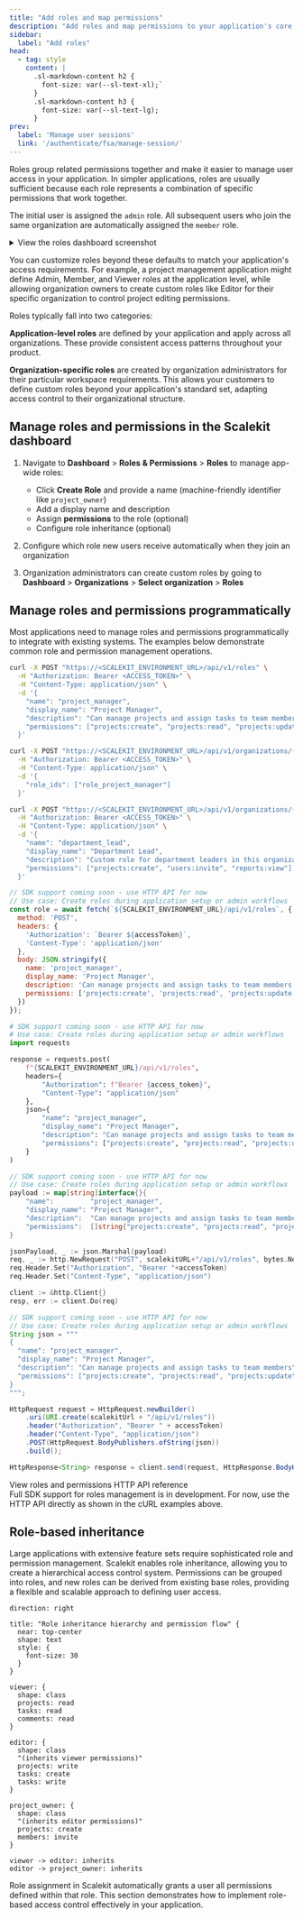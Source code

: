 ```yaml
---
title: "Add roles and map permissions"
description: "Add roles and map permissions to your application's core entities"
sidebar:
  label: "Add roles"
head:
  - tag: style
    content: |
      .sl-markdown-content h2 {
        font-size: var(--sl-text-xl);`
      }
      .sl-markdown-content h3 {
        font-size: var(--sl-text-lg);
      }
prev:
  label: 'Manage user sessions'
  link: '/authenticate/fsa/manage-session/'
---
```



Roles group related permissions together and make it easier to manage user access in your application. In simpler applications, roles are usually sufficient because each role represents a combination of specific permissions that work together.

The initial user is assigned the `admin` role. All subsequent users who join the same organization are automatically assigned the `member` role.

<details>
<summary>View the roles dashboard screenshot</summary>

![](@/assets/docs/app-roles/app-roles-view.png)

</details>

You can customize roles beyond these defaults to match your application's access requirements. For example, a project management application might define Admin, Member, and Viewer roles at the application level, while allowing organization owners to create custom roles like Editor for their specific organization to control project editing permissions.

Roles typically fall into two categories:

**Application-level roles** are defined by your application and apply across all organizations. These provide consistent access patterns throughout your product.

**Organization-specific roles** are created by organization administrators for their particular workspace requirements. This allows your customers to define custom roles beyond your application's standard set, adapting access control to their organizational structure.




## Manage roles and permissions in the Scalekit dashboard

<Steps>

1. Navigate to **Dashboard** > **Roles & Permissions** > **Roles** to manage app-wide roles:
   - Click **Create Role** and provide a name (machine-friendly identifier like `project_owner`)
   - Add a display name and description
   - Assign **permissions** to the role (optional)
   - Configure role inheritance (optional)

2. Configure which role new users receive automatically when they join an organization

3. Organization administrators can create custom roles by going to **Dashboard** > **Organizations** > **Select organization** > **Roles**

</Steps>

## Manage roles and permissions programmatically <Badge type="tip" text="API" />

Most applications need to manage roles and permissions programmatically to integrate with existing systems. The examples below demonstrate common role and permission management operations.

<Tabs>
<TabItem value="curl" label="cURL">

```bash title="Create role" wrap frame="terminal"
curl -X POST "https://<SCALEKIT_ENVIRONMENT_URL>/api/v1/roles" \
  -H "Authorization: Bearer <ACCESS_TOKEN>" \
  -H "Content-Type: application/json" \
  -d '{
    "name": "project_manager",
    "display_name": "Project Manager",
    "description": "Can manage projects and assign tasks to team members",
    "permissions": ["projects:create", "projects:read", "projects:update", "tasks:assign"]
  }'
```

```bash title="Assign role to user" wrap frame="terminal"
curl -X POST "https://<SCALEKIT_ENVIRONMENT_URL>/api/v1/organizations/{org_id}/users/{user_id}/roles" \
  -H "Authorization: Bearer <ACCESS_TOKEN>" \
  -H "Content-Type: application/json" \
  -d '{
    "role_ids": ["role_project_manager"]
  }'
```

```bash title="Create organization-specific role" wrap frame="terminal"
curl -X POST "https://<SCALEKIT_ENVIRONMENT_URL>/api/v1/organizations/{org_id}/roles" \
  -H "Authorization: Bearer <ACCESS_TOKEN>" \
  -H "Content-Type: application/json" \
  -d '{
    "name": "department_lead",
    "display_name": "Department Lead",
    "description": "Custom role for department leaders in this organization",
    "permissions": ["projects:create", "users:invite", "reports:view"]
  }'
```

</TabItem>
<TabItem value="node" label="Node.js">

```javascript title="Create role" wrap frame="terminal"
// SDK support coming soon - use HTTP API for now
// Use case: Create roles during application setup or admin workflows
const role = await fetch(`${SCALEKIT_ENVIRONMENT_URL}/api/v1/roles`, {
  method: 'POST',
  headers: {
    'Authorization': `Bearer ${accessToken}`,
    'Content-Type': 'application/json'
  },
  body: JSON.stringify({
    name: 'project_manager',
    display_name: 'Project Manager',
    description: 'Can manage projects and assign tasks to team members',
    permissions: ['projects:create', 'projects:read', 'projects:update', 'tasks:assign']
  })
});
```

</TabItem>
<TabItem value="python" label="Python">

```python title="Create role" wrap frame="terminal"
# SDK support coming soon - use HTTP API for now
# Use case: Create roles during application setup or admin workflows
import requests

response = requests.post(
    f"{SCALEKIT_ENVIRONMENT_URL}/api/v1/roles",
    headers={
        "Authorization": f"Bearer {access_token}",
        "Content-Type": "application/json"
    },
    json={
        "name": "project_manager",
        "display_name": "Project Manager",
        "description": "Can manage projects and assign tasks to team members",
        "permissions": ["projects:create", "projects:read", "projects:update", "tasks:assign"]
    }
)
```

</TabItem>
<TabItem value="go" label="Go">

```go title="Create role" wrap frame="terminal"
// SDK support coming soon - use HTTP API for now
// Use case: Create roles during application setup or admin workflows
payload := map[string]interface{}{
    "name":         "project_manager",
    "display_name": "Project Manager",
    "description":  "Can manage projects and assign tasks to team members",
    "permissions":  []string{"projects:create", "projects:read", "projects:update", "tasks:assign"},
}

jsonPayload, _ := json.Marshal(payload)
req, _ := http.NewRequest("POST", scalekitURL+"/api/v1/roles", bytes.NewBuffer(jsonPayload))
req.Header.Set("Authorization", "Bearer "+accessToken)
req.Header.Set("Content-Type", "application/json")

client := &http.Client{}
resp, err := client.Do(req)
```

</TabItem>
<TabItem value="java" label="Java">

```java title="Create role" wrap frame="terminal"
// SDK support coming soon - use HTTP API for now
// Use case: Create roles during application setup or admin workflows
String json = """
{
  "name": "project_manager",
  "display_name": "Project Manager",
  "description": "Can manage projects and assign tasks to team members",
  "permissions": ["projects:create", "projects:read", "projects:update", "tasks:assign"]
}
""";

HttpRequest request = HttpRequest.newBuilder()
    .uri(URI.create(scalekitUrl + "/api/v1/roles"))
    .header("Authorization", "Bearer " + accessToken)
    .header("Content-Type", "application/json")
    .POST(HttpRequest.BodyPublishers.ofString(json))
    .build();

HttpResponse<String> response = client.send(request, HttpResponse.BodyHandlers.ofString());
```

</TabItem>
</Tabs>

<LinkButton href="https://docs.scalekit.com/apis/#tag/roles" variant="secondary" icon='right-arrow' class='sk-secondary'>
  View roles and permissions HTTP API reference
</LinkButton>

<Aside type="tip" title="SDK support coming soon">
Full SDK support for roles management is in development. For now, use the HTTP API directly as shown in the cURL examples above.
</Aside>



## Role-based inheritance

Large applications with extensive feature sets require sophisticated role and permission management. Scalekit enables role inheritance, allowing you to create a hierarchical access control system. Permissions can be grouped into roles, and new roles can be derived from existing base roles, providing a flexible and scalable approach to defining user access.

```d2
direction: right

title: "Role inheritance hierarchy and permission flow" {
  near: top-center
  shape: text
  style: {
    font-size: 30
  }
}

viewer: {
  shape: class
  projects: read
  tasks: read
  comments: read
}

editor: {
  shape: class
  "(inherits viewer permissions)"
  projects: write
  tasks: create
  tasks: write
}

project_owner: {
  shape: class
  "(inherits editor permissions)"
  projects: create
  members: invite
}

viewer -> editor: inherits
editor -> project_owner: inherits
```

 Role assignment in Scalekit automatically grants a user all permissions defined within that role. This section demonstrates how to implement role-based access control effectively in your application.